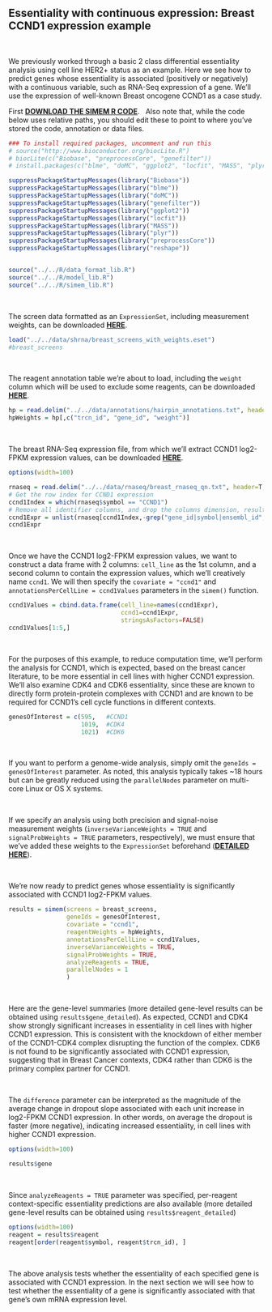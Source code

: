 Essentiality with continuous expression: Breast CCND1 expression example
-------------------------------------------------------------

&nbsp;

We previously worked through a basic 2 class differential essentiality analysis using cell line HER2+ status as an example. Here we see how to predict genes whose essentiality is associated (positively or negatively) with a continuous variable, such as RNA-Seq expression of a gene. We'll use the expression of well-known Breast oncogene CCND1 as a case study.

First [__DOWNLOAD THE SIMEM R CODE__](https://github.com/neellab/simem/tree/master/R). 
&nbsp;
Also note that, while the code below uses relative paths, you should edit these to point to where you've stored the code, annotation or data files.

```r

### To install required packages, uncomment and run this
# source("http://www.bioconductor.org/biocLite.R")
# biocLite(c("Biobase", "preprocessCore", "genefilter"))
# install.packages(c("blme", "doMC", "ggplot2", "locfit", "MASS", "plyr", "reshape"))

suppressPackageStartupMessages(library("Biobase"))
suppressPackageStartupMessages(library("blme"))
suppressPackageStartupMessages(library("doMC"))
suppressPackageStartupMessages(library("genefilter"))
suppressPackageStartupMessages(library("ggplot2"))
suppressPackageStartupMessages(library("locfit"))
suppressPackageStartupMessages(library("MASS"))
suppressPackageStartupMessages(library("plyr"))
suppressPackageStartupMessages(library("preprocessCore"))
suppressPackageStartupMessages(library("reshape"))


source("../../R/data_format_lib.R")
source("../../R/model_lib.R")
source("../../R/simem_lib.R")
```
&nbsp;

The screen data formatted as an `ExpressionSet`, including measurement weights, can be downloaded [__HERE__](https://www.dropbox.com/s/dp278iu9kle98fy/breast_screens_with_weights.eset?dl=1).

```r

load("../../data/shrna/breast_screens_with_weights.eset")
#breast_screens
```
&nbsp;

The reagent annotation table we're about to load, including the `weight` column which will be used to exclude some reagents, can be downloaded [__HERE__](https://github.com/neellab/bfg/blob/gh-pages/data/annotations/hairpin_annotations.txt.zip?raw=true).

```r
hp = read.delim("../../data/annotations/hairpin_annotations.txt", header=T, as.is=T, check.names=F)
hpWeights = hp[,c("trcn_id", "gene_id", "weight")]
```
&nbsp;

The breast RNA-Seq expression file, from which we'll extract CCND1 log2-FPKM expression values, can be downloaded [__HERE__](https://github.com/neellab/bfg/blob/gh-pages/data/rnaseq/breast_rnaseq_qn.txt.zip?raw=true).

```r
options(width=100)

rnaseq = read.delim("../../data/rnaseq/breast_rnaseq_qn.txt", header=T, as.is=T, check.names=F)
# Get the row index for CCND1 expression
ccnd1Index = which(rnaseq$symbol == "CCND1")
# Remove all identifier columns, and drop the columns dimension, resulting in a cell-line-named vector of log2-FPKM values
ccnd1Expr = unlist(rnaseq[ccnd1Index,-grep("gene_id|symbol|ensembl_id", colnames(rnaseq))])
ccnd1Expr
```
&nbsp;

Once we have the CCND1 log2-FPKM expression values, we want to construct a data frame with 2 columns: `cell_line` as the 1st column, and a second column to contain the expression values, which we'll creatively name `ccnd1`. We will then specify the `covariate = "ccnd1"` and `annotationsPerCellLine = ccnd1Values` parameters in the `simem()` function.

```r
ccnd1Values = cbind.data.frame(cell_line=names(ccnd1Expr),
                               ccnd1=ccnd1Expr,
                               stringsAsFactors=FALSE)
ccnd1Values[1:5,]
```
&nbsp;

For the purposes of this example, to reduce computation time, we'll perform the analysis for CCND1, which is expected, based on the breast cancer literature, to be more essential in cell lines with higher CCND1 expression. We'll also examine CDK4 and CDK6 essentiality, since these are known to directly form protein-protein complexes with CCND1 and are known to be required for CCND1's cell cycle functions in different contexts.

```r
genesOfInterest = c(595,   #CCND1
                    1019,  #CDK4
                    1021)  #CDK6
```
&nbsp;

If you want to perform a genome-wide analysis, simply omit the `geneIds = genesOfInterest` parameter. As noted, this analysis typically takes ~18 hours but can be greatly reduced using the `parallelNodes` parameter on multi-core Linux or OS X systems.

&nbsp;

If we specify an analysis using both precision and signal-noise measurement weights (`inverseVarianceWeights = TRUE` and `signalProbWeights = TRUE` parameters, respectively), we must ensure that we've added these weights to the `ExpressionSet` beforehand ([__DETAILED HERE__](https://neellab.github.io/simem/documentation/markdown/weights_precision.html)).

&nbsp;

We're now ready to predict genes whose essentiality is significantly associated with CCND1 log2-FPKM values.

```r

results = simem(screens = breast_screens,
                geneIds = genesOfInterest,
                covariate = "ccnd1",
                reagentWeights = hpWeights,
                annotationsPerCellLine = ccnd1Values,
                inverseVarianceWeights = TRUE,
                signalProbWeights = TRUE,
                analyzeReagents = TRUE,
                parallelNodes = 1
                )
```
&nbsp;

Here are the gene-level summaries (more detailed gene-level results can be obtained using `results$gene_detailed`). As expected, CCND1 and CDK4 show strongly significant increases in essentiality in cell lines with higher CCND1 expression. This is consistent with the knockdown of either member of the CCND1-CDK4 complex disrupting the function of the complex. CDK6 is not found to be significantly associated with CCND1 expression, suggesting that in Breast Cancer contexts, CDK4 rather than CDK6 is the primary complex partner for CCND1.

&nbsp;

The `difference` parameter can be interpreted as the magnitude of the average change in dropout slope associated with each unit increase in log2-FPKM CCND1 expression. In other words, on average the dropout is faster (more negative), indicating increased essentiality, in cell lines with higher CCND1 expression.

```r
options(width=100)

results$gene
```
&nbsp;

Since `analyzeReagents = TRUE` parameter was specified, per-reagent context-specific essentiality predictions are also available (more detailed gene-level results can be obtained using `results$reagent_detailed`)

```r
options(width=100)
reagent = results$reagent
reagent[order(reagent$symbol, reagent$trcn_id), ]
```
&nbsp;

The above analysis tests whether the essentiality of each specified gene is associated with CCND1 expression. In the next section we will see how to test whether the essentiality of a gene is significantly associated with that gene's own mRNA expression level.